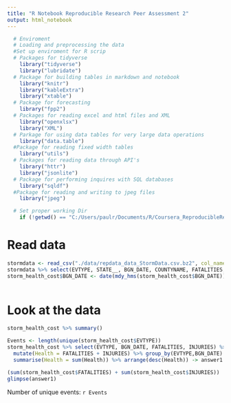 ```yaml
---
title: "R Notebook Reproducible Research Peer Assessment 2"
output: html_notebook
---
```



```r
  # Enviroment 
  # Loading and preprocessing the data
  #Set up enviroment for R scrip  
  # Packages for tidyverse 
    library("tidyverse")
    library("lubridate")
  # Package for building tables in markdown and notebook 
    library("knitr")
    library("kableExtra") 
    library("xtable")
  # Package for forecasting
    library("fpp2")
  # Packages for reading excel and html files and XML
    library("openxlsx")
    library("XML")
  # Parkage for using data tables for very large data operations
    library("data.table")
  #Package for reading fixed width tables
    library("utils")
  # Packages for reading data through API's 
    library("httr")
    library("jsonlite")
  # Package for performing inquires with SQL databases 
    library("sqldf")
  #Package for reading and writing to jpeg files
    library("jpeg")

  # Set proper working Dir
    if (!getwd() == "C:/Users/paulr/Documents/R/Coursera_ReproducibleResearch/RepData_PeerAssessment2") {setwd("C:/Users/paulr/Documents/R/Coursera_ReproducibleResearch/RepData_PeerAssessment2")}
```

 
# Read data 

```r
stormdata <- read_csv("./data/repdata_data_StormData.csv.bz2", col_names = TRUE)
stormdata %>% select(EVTYPE, STATE__, BGN_DATE, COUNTYNAME, FATALITIES, INJURIES, PROPDMG, PROPDMGEXP, CROPDMG, CROPDMGEXP) -> storm_health_cost
storm_health_cost$BGN_DATE <- date(mdy_hms(storm_health_cost$BGN_DATE))
    
```

# Look at the data
```r

storm_health_cost %>% summary()

Events <- length(unique(storm_health_cost$EVTYPE)) 
storm_health_cost %>% select(EVTYPE, BGN_DATE, FATALITIES, INJURIES) %>%
  mutate(Health = FATALITIES + INJURIES) %>% group_by(EVTYPE,BGN_DATE) %>% 
  summarise(Health = sum(Health)) %>% arrange(desc(Health)) -> answer1

(sum(storm_health_cost$FATALITIES) + sum(storm_health_cost$INJURIES))
glimpse(answer1)


```
Number of unique events: `r Events`




